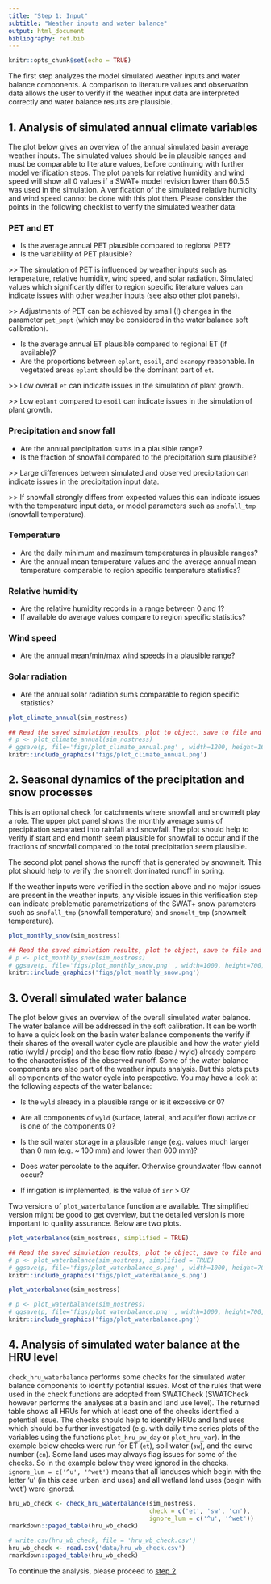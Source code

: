```yaml
---
title: "Step 1: Input"
subtitle: "Weather inputs and water balance"
output: html_document
bibliography: ref.bib
---
```


```r
knitr::opts_chunk$set(echo = TRUE)
```

The first step analyzes the model simulated weather inputs and water balance components. A comparison to literature values and observation data allows the user to verify if the weather input data are interpreted correctly and water balance results are plausible.

## 1. Analysis of simulated annual climate variables {#qa1_step1}

The plot below gives an overview of the annual simulated basin average weather inputs. The simulated values should be in plausible ranges and must be comparable to literature values, before continuing with further model verification steps. The plot panels for relative humidity and wind speed will show all 0 values if a SWAT+ model revision lower than 60.5.5 was used in the simulation. A verification of the simulated relative humidity and wind speed cannot be done with this plot then. Please consider the points in the following checklist to verify the simulated weather data:

### PET and ET

-   Is the average annual PET plausible compared to regional PET?
-   Is the variability of PET plausible?

\>\> The simulation of PET is influenced by weather inputs such as temperature, relative humidity, wind speed, and solar radiation. Simulated values which significantly differ to region specific literature values can indicate issues with other weather inputs (see also other plot panels).

\>\> Adjustments of PET can be achieved by small (!) changes in the parameter `pet_pmpt` (which may be considered in the water balance soft calibration).

-   Is the average annual ET plausible compared to regional ET (if available)?
-   Are the proportions between `eplant`, `esoil`, and `ecanopy` reasonable. In vegetated areas `eplant` should be the dominant part of `et`.

\>\> Low overall `et` can indicate issues in the simulation of plant growth.

\>\> Low `eplant` compared to `esoil` can indicate issues in the simulation of plant growth.

### Precipitation and snow fall

-   Are the annual precipitation sums in a plausible range?
-   Is the fraction of snowfall compared to the precipitation sum plausible?

\>\> Large differences between simulated and observed precipitation can indicate issues in the precipitation input data.

\>\> If snowfall strongly differs from expected values this can indicate issues with the temperature input data, or model parameters such as `snofall_tmp` (snowfall temperature).

### Temperature

-   Are the daily minimum and maximum temperatures in plausible ranges?
-   Are the annual mean temperature values and the average annual mean temperature comparable to region specific temperature statistics?

### Relative humidity

-   Are the relative humidity records in a range between 0 and 1?
-   If available do average values compare to region specific statistics?

### Wind speed

-   Are the annual mean/min/max wind speeds in a plausible range?

### Solar radiation

-   Are the annual solar radiation sums comparable to region specific statistics?

```r
plot_climate_annual(sim_nostress)
```

```r
## Read the saved simulation results, plot to object, save to file and display
# p <- plot_climate_annual(sim_nostress)
# ggsave(p, file='figs/plot_climate_annual.png' , width=1200, height=1600, units = 'px', dpi = 100)
knitr::include_graphics('figs/plot_climate_annual.png')
```

## 2. Seasonal dynamics of the precipitation and snow processes {#qa1_step2}

This is an optional check for catchments where snowfall and snowmelt play a role. The upper plot panel shows the monthly average sums of precipitation separated into rainfall and snowfall. The plot should help to verify if start and end month seem plausible for snowfall to occur and if the fractions of snowfall compared to the total precipitation seem plausible.

The second plot panel shows the runoff that is generated by snowmelt. This plot should help to verify the snomelt dominated runoff in spring.

If the weather inputs were verified in the section above and no major issues are present in the weather inputs, any visible issues in this verification step can indicate problematic parametrizations of the SWAT+ snow parameters such as `snofall_tmp` (snowfall temperature) and `snomelt_tmp` (snowmelt temperature).

```r
plot_monthly_snow(sim_nostress)
```

```r
## Read the saved simulation results, plot to object, save to file and display
# p <- plot_monthly_snow(sim_nostress)
# ggsave(p, file='figs/plot_monthly_snow.png' , width=1000, height=700, units = 'px', dpi = 100)
knitr::include_graphics('figs/plot_monthly_snow.png')
```

## 3. Overall simulated water balance {#qa1_step3}

The plot below gives an overview of the overall simulated water balance. The water balance will be addressed in the soft calibration. It can be worth to have a quick look on the basin water balance components the verify if their shares of the overall water cycle are plausible and how the water yield ratio (wyld / precip) and the base flow ratio (base / wyld) already compare to the characteristics of the observed runoff. Some of the water balance components are also part of the weather inputs analysis. But this plots puts all components of the water cycle into perspective. You may have a look at the following aspects of the water balance:

- Is the `wyld` already in a plausible range or is it excessive or 0?

- Are all components of `wyld` (surface, lateral, and aquifer flow) active or is one of the components 0?

- Is the soil water storage in a plausible range (e.g. values much larger than 0 mm (e.g. ~ 100 mm) and lower than 600 mm)?

- Does water percolate to the aquifer. Otherwise groundwater flow cannot occur?

- If irrigation is implemented, is the value of `irr` > 0?

Two versions of `plot_waterbalance` function are available. The simplified version might be good to get overview, but the detailed version is more important to quality assurance. Below are two plots.

```r
plot_waterbalance(sim_nostress, simplified = TRUE)
```

```r
## Read the saved simulation results, plot to object, save to file and display
# p <- plot_waterbalance(sim_nostress, simplified = TRUE)
# ggsave(p, file='figs/plot_waterbalance_s.png' , width=1000, height=700, units = 'px', dpi = 100)
knitr::include_graphics('figs/plot_waterbalance_s.png')
```

```r
plot_waterbalance(sim_nostress)
```

```r
# p <- plot_waterbalance(sim_nostress)
# ggsave(p, file='figs/plot_waterbalance.png' , width=1000, height=700, units = 'px', dpi = 100)
knitr::include_graphics('figs/plot_waterbalance.png')
```

## 4. Analysis of simulated water balance at the HRU level {#qa1_step4}


`check_hru_waterbalance` performs some checks for the simulated water balance components to identify potential issues. Most of the rules that were used in the check functions are adopted from SWATCheck (SWATCheck however performs the analyses at a basin and land use level). The returned table shows all HRUs for which at least one of the checks identified a potential issue. The checks should help to identify HRUs and land uses which should be further investigated (e.g. with daily time series plots of the variables using the functions `plot_hru_pw_day` or `plot_hru_var`). In the example below checks were run for ET (`et`), soil water (`sw`), and the curve number (`cn`). Some land uses may always flag issues for some of the checks. So in the example below they were ignored in the checks. `ignore_lum = c('^u', '^wet')` means that all landuses which begin with the letter 'u' (in this case urban land uses) and all wetland land uses (begin with 'wet') were ignored.

```r
hru_wb_check <- check_hru_waterbalance(sim_nostress, 
                                       check = c('et', 'sw', 'cn'),
                                       ignore_lum = c('^u', '^wet'))
rmarkdown::paged_table(hru_wb_check)
```

```r
# write.csv(hru_wb_check, file = 'hru_wb_check.csv')
hru_wb_check <- read.csv('data/hru_wb_check.csv')
rmarkdown::paged_table(hru_wb_check)
```

To continue the analysis, please proceed to [step 2](../articles/qa-st2.html). 
